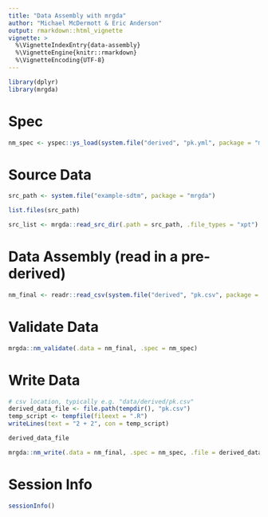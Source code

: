 ```yaml
---
title: "Data Assembly with mrgda"
author: "Michael McDermott & Eric Anderson"
output: rmarkdown::html_vignette
vignette: >
  %\VignetteIndexEntry{data-assembly}
  %\VignetteEngine{knitr::rmarkdown}
  %\VignetteEncoding{UTF-8}
---
```



```r
library(dplyr)
library(mrgda)
```

# Spec

```r
nm_spec <- yspec::ys_load(system.file("derived", "pk.yml", package = "mrgda"))

```

# Source Data

```r
src_path <- system.file("example-sdtm", package = "mrgda")

list.files(src_path)

src_list <- mrgda::read_src_dir(.path = src_path, .file_types = "xpt")

```

# Data Assembly (read in a pre-derived)

```r

nm_final <- readr::read_csv(system.file("derived", "pk.csv", package = "mrgda"), na = ".")

```



# Validate Data

```r

mrgda::nm_validate(.data = nm_final, .spec = nm_spec)

```

# Write Data

```r

# csv location, typically e.g. "data/derived/pk.csv"
derived_data_file <- file.path(tempdir(), "pk.csv")
temp_script <- tempfile(fileext = ".R")
writeLines(text = "2 + 2", con = temp_script)

derived_data_file

mrgda::nm_write(.data = nm_final, .spec = nm_spec, .file = derived_data_file)

```


# Session Info
```r
sessionInfo()
```
